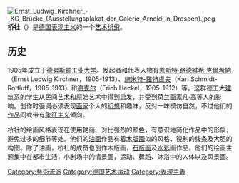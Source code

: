 [[File:Ernst_Ludwig_Kirchner_-_KG_Brücke_(Ausstellungsplakat_der_Galerie_Arnold_in_Dresden).jpeg|thumb]]
'''桥社'''（{{lang|de|Die Brücke}}）是[[德国|德国]][[表现主义|表现主义]]的一个[[艺术组织|艺术组织]]。

==历史==
1905年成立于[[德累斯顿工业大学|德累斯顿工业大学]]。发起者和代表人物有[[恩斯特·路德維希·克爾希納|恩斯特·路德維希·克爾希納]]（Ernst Ludwig Kirchner，1905-1913）、[[施米特-羅特盧夫|施米特-羅特盧夫]]（Karl Schmidt-Rottluff，1905-1913）和[[海克尔|海克尔]]（Erich Heckel，1905-1912）等。这群德工大[[建筑系|建筑系]]的[[学生|学生]]从[[民间艺术|民间艺术]]和原始艺术中得到启发，并受到[[荷兰|荷兰]][[画家|画家]][[凡·高|凡·高]]等人的影响。创作时强调必须表现[[画家|画家]]个人的[[幻想|幻想]]和趣味，反对一味模仿自然，不过他们的[[作品|作品]]间或带有[[象征主义|象征主义]]倾向。

桥社的绘画风格表现在使用艳丽、对比强烈的颜色，有意识地简化作品中的形象，避免过多的细节等处。他们的[[油画|油画]]作品有着[[木版画|木版画]]似的风格，锐利的线条及大胆的构图。除了油画，桥社的成员也创作木版画，[[石版画|石版画]]及[[水彩|水彩]]画作品。他们的绘画主题集中在都市生活，小剧场中的情景画，运动、舞蹈、沐浴中的人体以及风景画。

{{后印象派}}
{{西方艺术运动}}
{{Authority control}}
[[Category:藝術流派|Category:藝術流派]]
[[Category:德国艺术运动|Category:德国艺术运动]]
[[Category:表現主義|Category:表現主義]]